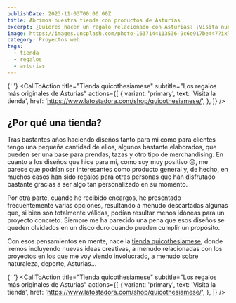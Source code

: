 ```yaml
---
publishDate: 2023-11-03T00:00:00Z
title: Abrimos nuestra tienda con productos de Asturias
excerpt: ¿Quieres hacer un regalo relacionado con Asturias? ¡Visita nuestra tienda!
image: https://images.unsplash.com/photo-1637144113536-9c6e917be447?ixlib=rb-4.0.3&ixid=M3wxMjA3fDB8MHxwaG90by1wYWdlfHx8fGVufDB8fHx8fA%3D%3D&auto=format&fit=crop&w=1674&q=80
category: Proyectos web
tags:
  - tienda
  - regalos
  - asturias
---
```



{' '}
<CallToAction
  title="Tienda quicothesiamese"
  subtitle="Los regalos más originales de Asturias"
  actions={[
    {
      variant: 'primary',
      text: 'Visita la tienda',
      href: 'https://www.latostadora.com/shop/quicothesiamese/',
    },
  ]}
/>

## ¿Por qué una tienda?

Tras bastantes años haciendo diseños tanto para mi como para clientes tengo una pequeña cantidad de ellos, algunos bastante elaborados, que pueden ser una base para prendas, tazas y otro tipo de merchandising. En cuanto a los diseños que hice para mi, como soy muy positivo 😜, me parece que podrían ser interesantes como producto general y, de hecho, en muchos casos han sido regalos para otras personas que han disfrutado bastante gracias a ser algo tan personalizado en su momento.

Por otra parte, cuando he recibido encargos, he presentado frecuentemente varias opciones, resultando a menudo descartadas algunas que, si bien son totalmente válidas, podían resultar menos idóneas para un proyecto concreto. Siempre me ha parecido una pena que esos diseños se queden olvidados en un disco duro cuando pueden cumplir un propósito.

Con esos pensamientos en mente, nace la <a href="https://www.latostadora.com/shop/quicothesiamese/" title="Ir a la tienda" target="_blank">tienda quicothesiamese</a>, donde iremos incluyendo nuevas ideas creativas, a menudo relacionadas con los proyectos en los que me voy viendo involucrado, a menudo sobre naturaleza, deporte, Asturias...

{' '}
<CallToAction
  title="Tienda quicothesiamese"
  subtitle="Los regalos más originales de Asturias"
  actions={[
    {
      variant: 'primary',
      text: 'Visita la tienda',
      href: 'https://www.latostadora.com/shop/quicothesiamese/',
    },
  ]}
/>
